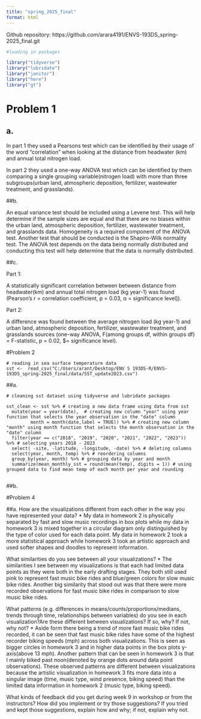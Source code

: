 ```yaml
---
title: "spring_2025_final"
format: html
---
```


Github repository: https://github.com/arara4191/ENVS-193DS_spring-2025_final.git 

```r
#loading in packages

library("tidyverse")
library("lubridate")
library("janitor")
library("here")
library("gt")

```

# Problem 1

## a. 

In part 1 they used a Pearsons test which can be identified by their usage of the word "correlation" when looking at the distance from headwater (km) and annual total nitrogen load.

In part 2 they used a one-way ANOVA test which can be identified by them comparing a single grouping variable(nitrogen load) with more than three subgroups(urban land, atmospheric deposition, fertilizer, wastewater treatment, and grasslands).

##b. 

An equal variance test should be included using a Levene test. This will help determine if the sample sizes are equal and that there are no biases within the urban land, atmospheric deposition, fertilizer, wastewater treatment, and grasslands data. Homogeneity is a required component of the ANOVA test. Another test that should be conducted is the Shapiro-Wilk normality test. The ANOVA test depends on the data being normally distributed and conducting this test will help determine that the data is normally distributed. 

##c. 

Part 1: 

A statistically significant correlation between between distance from headwater(km) and annual total nitrogen load (kg year-1) was found (Pearson’s r = correlation coefficient, p = 0.03, α = significance level\]). 

Part 2: 

A difference was found between the average nitrogen load (kg year-1) and urban land, atmospheric deposition, fertilizer, wastewater treatment, and grasslands sources (one-way ANOVA, F(among groups df, within groups df) = F-statistic, p = 0.02, \$\alpha = significance level). 


#Problem 2

```r-set
# reading in sea surface temperature data
sst <-  read_csv("C:/Users/arant/Desktop/ENV S 193DS-R/ENVS-193DS_spring-2025_final/data/SST_update2023.csv")

```

##a. 

```r-sst
# cleaning sst dataset using tidyverse and lubridate packages

sst_clean <- sst %>% # creating a new data frame using data from sst
  mutate(year = year(date),  # creating new column "year" using year function that selects the year observation in the "date" column
         month = month(date,label = TRUE)) %>% # creating new column "month" using month function that selects the month observation in the "date" column
  filter(year == c("2018", "2019", "2020", "2021", "2022", "2023")) %>% # selecting years 2018 - 2023
  select( -site, -latitude, -longitude, -date) %>% # deleting columns
  select(year, month, temp) %>% # reordering columns
  group_by(year, month) %>% # grouping data by year and month
  summarize(mean_monthly_sst = round(mean(temp), digits = 1)) # using grouped data to find mean temp of each month per year and rounding


```

##b. 














#Problem 4

##a. 
How are the visualizations different from each other in the way you have represented your data?
  * My data in homework 2 is physically separated by fast and slow music recordings in box plots while my data in homework 3 is mixed together in a circular diagram only distinguished by the type of color used for each data point. My data in homework 2 took a more statistical approach while homework 3 took an artistic approach and used softer shapes and doodles to represent information.
  
What similarities do you see between all your visualizations?
  * The similarities I see between my visualizations is that each had limited data points as they were both in the early drafting stages. They both still used pink to represent fast music bike rides and blue/green colors for slow music bike rides. Another big similarity that stood out was that there were more recorded observations for fast music bike rides in comparison to slow music bike rides. 

What patterns (e.g. differences in means/counts/proportions/medians, trends through time, relationships between variables) do you see in each visualization?Are these different between visualizations? If so, why? If not, why not?
  * Aside form there being a trend of more fast music bike rides recorded, it can be seen that fast music bike rides have some of the highest recorder biking speeds (mph) across both visualizations. This is seen as bigger circles in homework 3 and in higher data points in the box plots y-axis(above 13 mph). Another pattern that can be seen in homework 3 is that I mainly biked past noon(denoted by orange dots around data point observations). These observed patterns are different between visualizations because the artistic visualization in homework 3 fits more data into a singular image (time, music type, wind presence, biking speed) than the limited data information in homework 2 (music type, biking speed).

What kinds of feedback did you get during week 9 in workshop or from the instructors? How did you implement or try those suggestions? If you tried and kept those suggestions, explain how and why; if not, explain why not.










